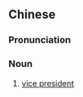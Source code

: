 {{also|副总统}}
==Chinese==
{{zh-forms|s=副总统|type=12}}

===Pronunciation===
{{zh-pron
|m=fùzǒngtǒng
|c=fu3 zung5 tung5
|cat=n
}}

===Noun===
{{zh-noun}}

# [[vice president]]
